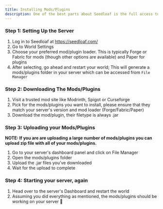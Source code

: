 ```yaml
---
title: Installing Mods/Plugins
description: One of the best parts about Seedloaf is the full access to your files, allowing you to install whatever mods or plugins you would like.
---
```


### Step 1: Setting Up the Server

1. Log in to Seedloaf at https://seedloaf.com/
1. Go to World Settings
1. Choose your preferred mod/plugin loader. This is typically
Forge or Fabric for mods (though other options are available) and Paper for plugins
1. After selecting, go ahead and restart your world; This will generate a mods/plugins folder in your server which can be accessed from <code>File Manager</code>

### Step 2: Downloading The Mods/Plugins

1. Visit a trusted mod site like Modrinth, Spigot or Curseforge
1. Pick for the mods/plugins you want to install, please ensure that
they match your server's version and mod loader (Forge/Fabric/Paper)
1. Download the mod/plugin, their filetype is always .jar

### Step 3: Uploading your Mods/Plugins

**NOTE: If you are are uploading a large number of
mods/plugins you can upload zip file with all of your mods/plugins.**

1. Go to your server's dashboard panel and click on File Manager
1. Open the mods/plugins  folder 
1. Upload the .jar files you've downloaded
1. Wait for the upload to complete

### Step 4: Starting your server, again

1. Head over to the server's Dashboard and restart the world
1. Assuming you did everything as mentioned, the mods/plugins should be working on your server 🎉 
